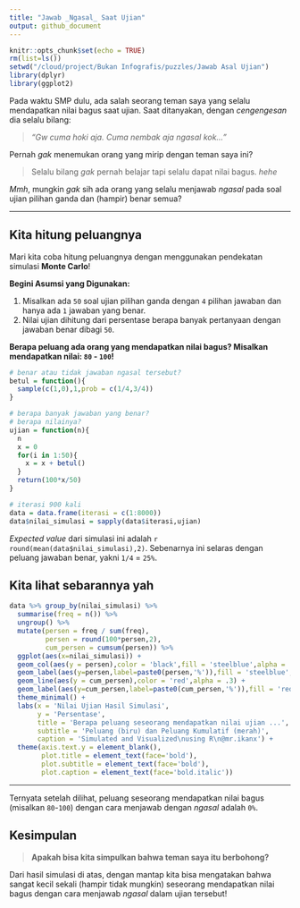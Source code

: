 ```yaml
---
title: "Jawab _Ngasal_ Saat Ujian"
output: github_document
---
```


```r
knitr::opts_chunk$set(echo = TRUE)
rm(list=ls())
setwd("/cloud/project/Bukan Infografis/puzzles/Jawab Asal Ujian")
library(dplyr)
library(ggplot2)
```

Pada waktu SMP dulu, ada salah seorang teman saya yang selalu mendapatkan nilai bagus saat ujian. Saat ditanyakan, dengan _cengengesan_ dia selalu bilang:

> _"Gw cuma hoki aja. Cuma nembak aja ngasal kok..."_

Pernah _gak_ menemukan orang yang mirip dengan teman saya ini?

> Selalu bilang _gak_ pernah belajar tapi selalu dapat nilai bagus. _hehe_

_Mmh_, mungkin _gak_ sih ada orang yang selalu menjawab _ngasal_ pada soal ujian pilihan ganda dan (hampir) benar semua?

___

## Kita hitung peluangnya

Mari kita coba hitung peluangnya dengan menggunakan pendekatan simulasi __Monte Carlo__!

__Begini Asumsi yang Digunakan:__

1. Misalkan ada `50` soal ujian pilihan ganda dengan `4` pilihan jawaban dan hanya ada `1` jawaban yang benar.
2. Nilai ujian dihitung dari persentase berapa banyak pertanyaan dengan jawaban benar dibagi `50`.

__Berapa peluang ada orang yang mendapatkan nilai bagus? Misalkan mendapatkan nilai: `80` - `100`!__

```r
# benar atau tidak jawaban ngasal tersebut?
betul = function(){
  sample(c(1,0),1,prob = c(1/4,3/4))
}

# berapa banyak jawaban yang benar?
# berapa nilainya?
ujian = function(n){
  n
  x = 0
  for(i in 1:50){
    x = x + betul()
  }
  return(100*x/50)
}

# iterasi 900 kali
data = data.frame(iterasi = c(1:8000))
data$nilai_simulasi = sapply(data$iterasi,ujian)
```

_Expected value_ dari simulasi ini adalah `r round(mean(data$nilai_simulasi),2)`. Sebenarnya ini selaras dengan peluang jawaban benar, yakni `1/4` = `25%`.

## Kita lihat sebarannya yah

```r
data %>% group_by(nilai_simulasi) %>% 
  summarise(freq = n()) %>% 
  ungroup() %>%
  mutate(persen = freq / sum(freq),
         persen = round(100*persen,2),
         cum_persen = cumsum(persen)) %>%
  ggplot(aes(x=nilai_simulasi)) + 
  geom_col(aes(y = persen),color = 'black',fill = 'steelblue',alpha = .3) +
  geom_label(aes(y=persen,label=paste0(persen,'%')),fill = 'steelblue',alpha=.8,size=2) +
  geom_line(aes(y = cum_persen),color = 'red',alpha = .3) +
  geom_label(aes(y=cum_persen,label=paste0(cum_persen,'%')),fill = 'red',alpha=.8,size=2) +
  theme_minimal() +
  labs(x = 'Nilai Ujian Hasil Simulasi',
       y = 'Persentase',
       title = 'Berapa peluang seseorang mendapatkan nilai ujian ...',
       subtitle = 'Peluang (biru) dan Peluang Kumulatif (merah)',
       caption = 'Simulated and Visualized\nusing R\n@mr.ikanx') +
  theme(axis.text.y = element_blank(),
        plot.title = element_text(face='bold'),
        plot.subtitle = element_text(face='bold'),
        plot.caption = element_text(face='bold.italic'))
```

____

Ternyata setelah dilihat, peluang seseorang mendapatkan nilai bagus (misalkan `80`-`100`) dengan cara menjawab dengan _ngasal_ adalah `0%`.

## __Kesimpulan__

> __Apakah bisa kita simpulkan bahwa teman saya itu berbohong?__

Dari hasil simulasi di atas, dengan mantap kita bisa mengatakan bahwa sangat kecil sekali (hampir tidak mungkin) seseorang mendapatkan nilai bagus dengan cara menjawab _ngasal_ dalam ujian tersebut! 